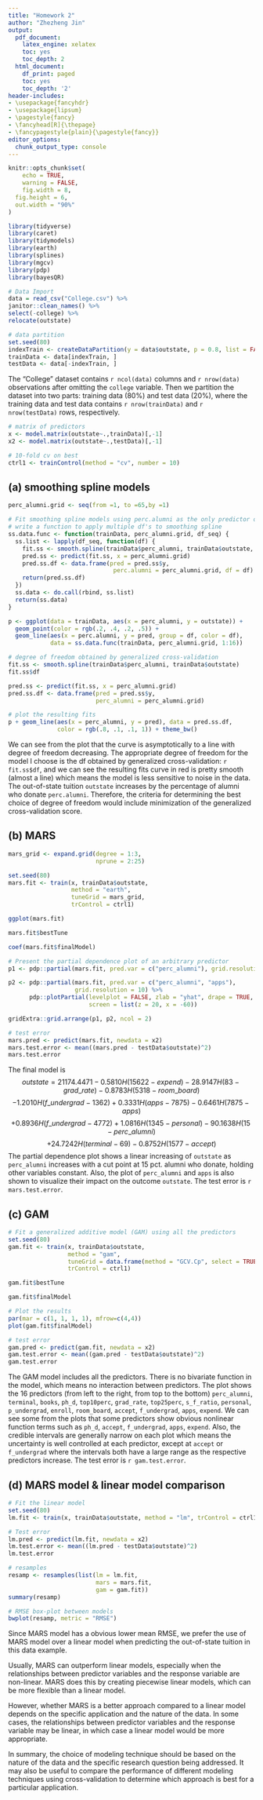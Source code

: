 ```yaml
---
title: "Homework 2"
author: "Zhezheng Jin"
output:
  pdf_document:
    latex_engine: xelatex
    toc: yes
    toc_depth: 2
  html_document:
    df_print: paged
    toc: yes
    toc_depth: '2'
header-includes:
- \usepackage{fancyhdr}
- \usepackage{lipsum}
- \pagestyle{fancy}
- \fancyhead[R]{\thepage}
- \fancypagestyle{plain}{\pagestyle{fancy}}
editor_options: 
  chunk_output_type: console
--- 
```


\newpage

```r
knitr::opts_chunk$set(
	echo = TRUE,
	warning = FALSE,
	fig.width = 8, 
  fig.height = 6,
  out.width = "90%"
)
```

```r
library(tidyverse)
library(caret)
library(tidymodels)
library(earth)
library(splines)
library(mgcv)
library(pdp)
library(bayesQR)
```

```r
# Data Import
data = read_csv("College.csv") %>%
janitor::clean_names() %>%
select(-college) %>%
relocate(outstate)

# data partition
set.seed(80)
indexTrain <- createDataPartition(y = data$outstate, p = 0.8, list = FALSE)
trainData <- data[indexTrain, ]
testData <- data[-indexTrain, ]
```

The "College" dataset contains `r ncol(data)` columns and `r nrow(data)` observations after omitting the `college` variable. Then we partition the dataset into two parts: training data (80%) and test data (20%), where the training data and test data contains `r nrow(trainData)` and `r nrow(testData)` rows, respectively.

```r
# matrix of predictors 
x <- model.matrix(outstate~.,trainData)[,-1]
x2 <- model.matrix(outstate~.,testData)[,-1]

# 10-fold cv on best
ctrl1 <- trainControl(method = "cv", number = 10)
```


## (a)  smoothing spline models 

```r
perc_alumni.grid <- seq(from =1, to =65,by =1)

# Fit smoothing spline models using perc.alumni as the only predictor of Outstate for a range of degrees of freedom
# write a function to apply multiple df's to smoothing spline
ss.data.func <- function(trainData, perc_alumni.grid, df_seq) {
  ss.list <- lapply(df_seq, function(df) {
    fit.ss <- smooth.spline(trainData$perc_alumni, trainData$outstate, df = df)
    pred.ss <- predict(fit.ss, x = perc_alumni.grid)
    pred.ss.df <- data.frame(pred = pred.ss$y,
                              perc.alumni = perc_alumni.grid, df = df)
    return(pred.ss.df)
  })
  ss.data <- do.call(rbind, ss.list)
  return(ss.data)
}

p <- ggplot(data = trainData, aes(x = perc_alumni, y = outstate)) +
  geom_point(color = rgb(.2, .4, .2, .5)) +
  geom_line(aes(x = perc.alumni, y = pred, group = df, color = df),
            data = ss.data.func(trainData, perc_alumni.grid, 1:16))

# degree of freedom obtained by generalized cross-validation
fit.ss <- smooth.spline(trainData$perc_alumni, trainData$outstate)
fit.ss$df

pred.ss <- predict(fit.ss, x = perc_alumni.grid)
pred.ss.df <- data.frame(pred = pred.ss$y,
                         perc_alumni = perc_alumni.grid)

# plot the resulting fits
p + geom_line(aes(x = perc_alumni, y = pred), data = pred.ss.df,
              color = rgb(.8, .1, .1, 1)) + theme_bw()
```

We can see from the plot that the curve is asymptotically to a line with degree of freedom decreasing.  The appropriate degree of freedom for the model I choose is the df obtained by generalized cross-validation: `r fit.ss$df`, and we can see the resulting fits curve in red is pretty smooth (almost a line) which means the model is less sensitive to noise in the data. The out-of-state tuition `outstate` increases by the percentage of alumni who donate `perc.alumni`. Therefore, the criteria for determining the best choice of degree of freedom would include minimization of the generalized cross-validation score. 

## (b)  MARS

```r
mars_grid <- expand.grid(degree = 1:3,
                         nprune = 2:25)

set.seed(80)
mars.fit <- train(x, trainData$outstate,
                  method = "earth",
                  tuneGrid = mars_grid,
                  trControl = ctrl1)

ggplot(mars.fit)

mars.fit$bestTune

coef(mars.fit$finalModel)

# Present the partial dependence plot of an arbitrary predictor
p1 <- pdp::partial(mars.fit, pred.var = c("perc_alumni"), grid.resolution = 10) %>% autoplot()

p2 <- pdp::partial(mars.fit, pred.var = c("perc_alumni", "apps"), 
                   grid.resolution = 10) %>%
      pdp::plotPartial(levelplot = FALSE, zlab = "yhat", drape = TRUE, 
                       screen = list(z = 20, x = -60))

gridExtra::grid.arrange(p1, p2, ncol = 2)

# test error
mars.pred <- predict(mars.fit, newdata = x2)
mars.test.error <- mean((mars.pred - testData$outstate)^2)
mars.test.error
```

The final model is
$$outstate=21174.4471-0.5810H(15622-expend)-28.9147H(83-grad\_rate)-0.8783H(5318-room\_board)$$ 
$$-1.2010H(f\_undergrad-1362)+0.3331H(apps-7875)-0.6461H(7875-apps)$$
$$+0.8936H(f\_undergrad-4772)+1.0816H(1345-personal)-90.1638H(15-perc\_alumni)$$
$$+24.7242H(terminal-69)-0.8752H(1577-accept)$$ The partial dependence plot shows a linear increasing of `outstate` as `perc_alumni` increases with a cut point at 15 pct. alumni who donate, holding other variables constant. Also, the plot of `perc_alumni` and `apps` is also shown to visualize their impact on the outcome `outstate`. The test error is `r mars.test.error`.

## (c)  GAM

```r
# Fit a generalized additive model (GAM) using all the predictors
set.seed(80)
gam.fit <- train(x, trainData$outstate,
                 method = "gam",
                 tuneGrid = data.frame(method = "GCV.Cp", select = TRUE),
                 trControl = ctrl1)

gam.fit$bestTune

gam.fit$finalModel

# Plot the results
par(mar = c(1, 1, 1, 1), mfrow=c(4,4))
plot(gam.fit$finalModel)

# test error
gam.pred <- predict(gam.fit, newdata = x2)
gam.test.error <- mean((gam.pred - testData$outstate)^2)
gam.test.error
```

The GAM model includes all the predictors. There is no bivariate function in the model, which means no interaction between predictors. The plot shows the 16 predictors (from left to the right, from top to the bottom) `perc_alumni`, `terminal`, `books`, `ph_d`, `top10perc`, `grad_rate`, `top25perc`, `s_f_ratio`, `personal`, `p_undergrad`, `enroll`, `room_board`, `accept`, `f_undergrad`, `apps`, `expend`. We can see some from the plots that some predictors show obvious nonlinear function terms such as `ph_d`, `accept`, `f_undergrad`, `apps`, `expend`. Also, the credible intervals are generally narrow on each plot which means the uncertainty is well controlled at each predictor, except at `accept` or `f_undergrad` where the intervals both have a large range as the respective predictors increase. The test error is `r gam.test.error`.

## (d) MARS model & linear model comparison

```r
# Fit the linear model
set.seed(80)
lm.fit <- train(x, trainData$outstate, method = "lm", trControl = ctrl1)

# Test error
lm.pred <- predict(lm.fit, newdata = x2)
lm.test.error <- mean((lm.pred - testData$outstate)^2)
lm.test.error

# resamples
resamp <- resamples(list(lm = lm.fit,
                         mars = mars.fit,
                         gam = gam.fit))
summary(resamp)

# RMSE box-plot between models
bwplot(resamp, metric = "RMSE")
```

Since MARS model has a obvious lower mean RMSE, we prefer the use of MARS model over a linear model when predicting the out-of-state tuition in this data example. 

Usually, MARS can outperform linear models, especially when the relationships between predictor variables and the response variable are non-linear. MARS does this by creating piecewise linear models, which can be more flexible than a linear model.

However, whether MARS is a better approach compared to a linear model depends on the specific application and the nature of the data. In some cases, the relationships between predictor variables and the response variable may be linear, in which case a linear model would be more appropriate.

In summary, the choice of modeling technique should be based on the nature of the data and the specific research question being addressed. It may also be useful to compare the performance of different modeling techniques using cross-validation to determine which approach is best for a particular application.



